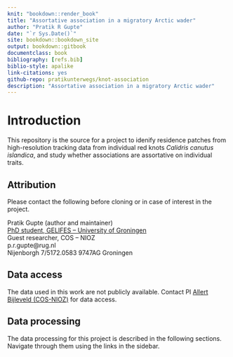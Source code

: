 ```yaml
--- 
knit: "bookdown::render_book"
title: "Assortative association in a migratory Arctic wader"
author: "Pratik R Gupte"
date: "`r Sys.Date()`"
site: bookdown::bookdown_site
output: bookdown::gitbook
documentclass: book
bibliography: [refs.bib]
biblio-style: apalike
link-citations: yes
github-repo: pratikunterwegs/knot-association
description: "Assortative association in a migratory Arctic wader"
---
```


# Introduction

This repository is the source for a project to idenify residence patches from high-resolution tracking data from individual red knots _Calidris canutus islandica_, and study whether associations are assortative on individual traits.

## Attribution

Please contact the following before cloning or in case of interest in the project.

Pratik Gupte (author and maintainer)  
[PhD student, GELIFES -- University of Groningen](https://www.rug.nl/staff/p.r.gupte)  
Guest researcher, COS -- NIOZ  
p.r.gupte@rug.nl  
Nijenborgh 7/5172.0583 9747AG Groningen

## Data access

The data used in this work are not publicly available. Contact PI [Allert Bijleveld (COS-NIOZ)](allert.bijleveld@nioz.nl) for data access.

## Data processing

The data processing for this project is described in the following sections. Navigate through them using the links in the sidebar.